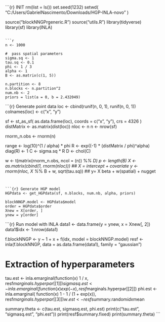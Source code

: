 ```{r} INIT
rm(list = ls())
set.seed(1232)
setwd(
  "C:/Users/GabrielNascimento/Downloads/HGP-INLA-novo"
)

source("blockNNGPrgeneric.R")
source("utils.R")
library(tidyverse)
library(sf)
library(INLA)
```

```r
n <- 1000

#  pass spatial parameters
sigma.sq <- 1
tau.sq <- 0.1
phi <- 1 / 3
alpha <- 1
B <- as.matrix(c(1, 5))

n.partition <- 8
n.blocks <- n.partition^2
num.nb <- 2
priors = list(a = 0, b = 2.432049)
```

```{r} Generate point data
loc <- cbind(runif(n, 0, 1), runif(n, 0, 1))
colnames(loc) <- c("x", "y")

sf <- st_as_sf(
  as.data.frame(loc),
  coords = c("x", "y"),
  crs = 4326
)
distMatrix <- as.matrix(dist(loc))
nloc <- n
n <- nrow(sf)

rnorm_n.obs <- rnorm(n)

range <- log(10)^(1 / alpha) * phi
R <- exp((-1) * (distMatrix / phi)^alpha)
diag(R) <- 1
C <- sigma.sq * R
D <- chol(C)


w <- t(matrix(rnorm_n.obs, ncol = (n)) %*% D)
p <- length(B)
X <- as.matrix(cbind(1, rnorm(nloc))) ## X = intercept + covariate
y <- rnorm(nloc, X %*% B + w, sqrt(tau.sq)) ## y= X beta + w(spatial) + nugget
```


```{r} Generate HGP model
HGPdata <- get_HGPdata(sf, n.blocks, num.nb, alpha, priors)

blockNNGP.model <- HGPdata$model
order = HGPdata$order
Xnew = X[order, ]
ynew = y[order]
```

```{r} Run model with INLA
data1 <- data.frame(y = ynew, x = Xnew[, 2])
data1$idx <- 1:nrow(data1)

f.blockNNGP <- y ~ 1 + x + f(idx, model = blockNNGP.model)
resf <- inla(f.blockNNGP, data = as.data.frame(data1), family = "gaussian")

# Extraction of hyperparameters
tau.est <- inla.emarginal(function(x) 1 / x, resf$marginals.hyperpar[[1]])
sigmasq.est <- inla.emarginal(function(x) exp(-x), resf$marginals.hyperpar[[2]])
phi.est <- inla.emarginal(
  function(x) 1 - 1 / (1 + exp(x)),
  resf$marginals.hyperpar[[3]]
)
w.est <- resf$summary.random$idx$mean

summary.theta <- c(tau.est, sigmasq.est, phi.est)
print(c("tau.est", "sigmasq.est", "phi.est"))
print(resf$summary.fixed)
print(summary.theta)
```
